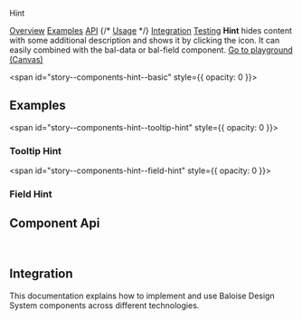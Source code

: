 
<bal-doc-banner id="story--components-hint--basic">Hint</bal-doc-banner>

<bal-doc-tabs>
  <a href="#story--components-hint--basic">Overview</a>
  <a href="#examples">Examples</a>
  <a href="#component-api">API</a>
  {/* <a href="#usage">Usage</a> */}
  <a href="#integration">Integration</a>
  <a href="#testing">Testing</a>
</bal-doc-tabs>

<bal-doc-lead>
  <b>Hint</b> hides content with some additional description and shows it by clicking the icon. It can easily combined
  with the bal-data or bal-field component.
</bal-doc-lead>

<Canvas withSource="open" className="has-visible-overflow">
  <Story id="components-hint--basic" />
</Canvas>

<bal-doc-app>
  <bal-button-group class="mb-large" position="center">
    <a class="button is-primary" href="?path=/story/components-hint--basic">
      Go to playground (Canvas)
    </a>
    <bal-doc-stackblitz template={Basic.parameters.docs.source.code} modules="hint"></bal-doc-stackblitz>
  </bal-button-group>
</bal-doc-app>

<span id="story--components-hint--basic" style={{ opacity: 0 }}></span>

## Examples

<span id="story--components-hint--tooltip-hint" style={{ opacity: 0 }}></span>

### Tooltip Hint

<Canvas className="has-visible-overflow">
  <Story id="components-hint--tooltip-hint" />
</Canvas>

<span id="story--components-hint--field-hint" style={{ opacity: 0 }}></span>

### Field Hint

<Canvas className="has-visible-overflow">
  <Story id="components-hint--field-hint" />
</Canvas>

## Component Api

<Description markdown={readme} />
<Description markdown={hintText} />
<Description markdown={hintTitle} />

<br />

## Integration

This documentation explains how to implement and use Baloise Design System components across different technologies.

<bal-doc-link-list>
  <a href="?path=/docs/development-getting-started-html5-overview--page">
    <bal-doc-link-list-item template="html5"></bal-doc-link-list-item>
  </a>
  <a href="?path=/docs/development-getting-started-vue-overview--page">
    <bal-doc-link-list-item template="vue"></bal-doc-link-list-item>
  </a>
  <a href="?path=/docs/development-getting-started-angular-overview--page">
    <bal-doc-link-list-item template="angular"></bal-doc-link-list-item>
  </a>
  <a href="?path=/docs/development-getting-started-react-overview--page">
    <bal-doc-link-list-item template="react"></bal-doc-link-list-item>
  </a>
</bal-doc-link-list>


<Description markdown={testing} />

<bal-doc-github link="/components/bal-hint/stories/bal-hint.docs.mdx"></bal-doc-github>
